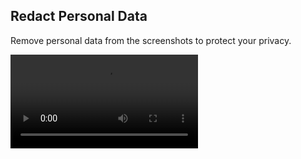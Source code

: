
## Redact Personal Data

Remove personal data from the screenshots to protect your privacy.

<video src="/demo.mp4" className="not-prose w-full h-auto rounded-lg focus:outline-none focus:ring-0" autoPlay loop/>

### Tools
The redaction editor provides two tools to help you redact personal data.
- <Pencil className="inline-flex justify-center items-center size-6 p-1 mr-0.5 rounded-md text-white bg-black dark:text-black dark:bg-white aspect-square"/> Pencil —
**Drag** to redact sensitive information.
- <Eraser className="inline-flex justify-center items-center size-6 p-1 mr-0.5 rounded-md text-white bg-black dark:text-black dark:bg-white aspect-square"/> Eraser —
**Drag** over a redaction to remove it.

